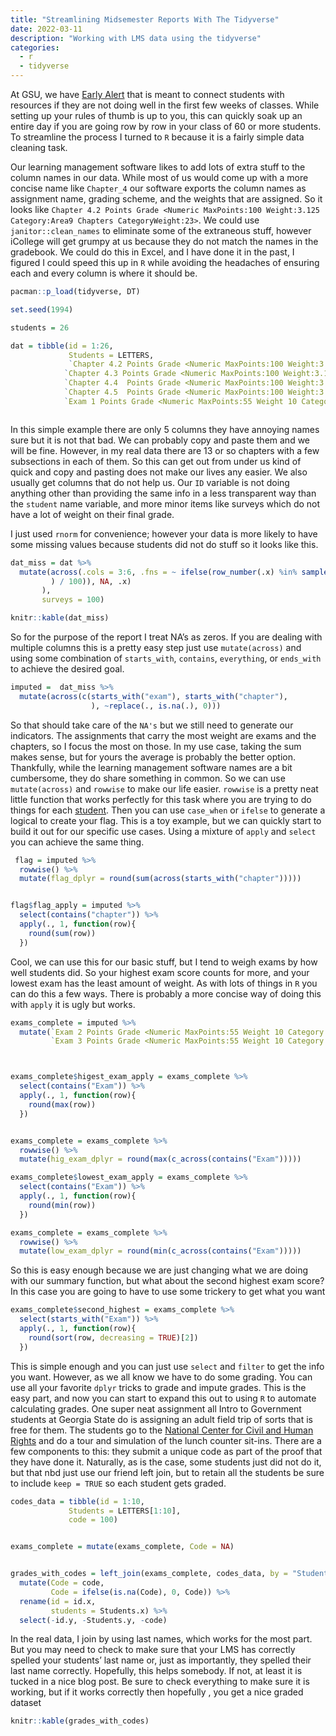```yaml
---
title: "Streamlining Midsemester Reports With The Tidyverse"
date: 2022-03-11
description: "Working with LMS data using the tidyverse"
categories:
  - r
  - tidyverse
---
```


At GSU, we have [Early Alert](https://success.students.gsu.edu/early-alert/#1491401397066-70b280d0-31cd2fde-8845) that is meant to connect students with resources if they are not doing well in the first few weeks of classes. While setting up your rules of thumb is up to you, this can quickly soak up an entire day if you are going row by row in your class of 60 or more students. To streamline the process I turned to `R` because it is a fairly simple data cleaning task.

Our learning management software likes to add lots of extra stuff to the column names in our data. While most of us would come up with a more concise name like `Chapter_4` our software exports the column names as assignment name, grading scheme, and the weights that are assigned. So it looks like `Chapter 4.2 Points Grade <Numeric MaxPoints:100 Weight:3.125 Category:Area9 Chapters CategoryWeight:23>`.  We could use `janitor::clean_names` to eliminate some of the extraneous stuff, however iCollege will get grumpy at us because they do not match the names in the gradebook. We could do this in Excel, and I have done it in the past, I figured I could speed this up in `R` while avoiding the headaches of ensuring each and every column is where it should be.

```r
pacman::p_load(tidyverse, DT)

set.seed(1994)

students = 26

dat = tibble(id = 1:26,
             Students = LETTERS,
             `Chapter 4.2 Points Grade <Numeric MaxPoints:100 Weight:3.125 Category:Area9 Chapters CategoryWeight:23>` = rnorm(students, mean = 90, sd = 5),
            `Chapter 4.3 Points Grade <Numeric MaxPoints:100 Weight:3.125 Category:Area9 Chapters CategoryWeight:23>` = rnorm(students, mean = 90, sd = 5),
            `Chapter 4.4  Points Grade <Numeric MaxPoints:100 Weight:3.125 Category:Area9 Chapters CategoryWeight:23>` = rnorm(students, mean = 90, sd = 5),
            `Chapter 4.5  Points Grade <Numeric MaxPoints:100 Weight:3.125 Category:Area9 Chapters CategoryWeight:23>` = rnorm(students, mean = 90, sd = 5),
            `Exam 1 Points Grade <Numeric MaxPoints:55 Weight 10 Category: Exams` = rnorm(students, mean = 85, sd = 3))  



```

In this simple example there are only 5 columns they have annoying names sure but it is not that bad. We can probably copy and paste them and we will be fine. However, in my real data there are 13 or so chapters with a few subsections in each of them. So this can get out from under us kind of quick and copy and pasting does not make our lives any easier. We also usually get columns that do not help us. Our `ID` variable is not doing anything other than providing the same info in a less transparent way than the `student` name variable, and more minor items like surveys which do not have a lot of weight on their final grade.

I just used `rnorm` for convenience; however your data is more likely to have some missing values because students did not do stuff so it looks like this.

```r

dat_miss = dat %>%  
  mutate(across(.cols = 3:6, .fns = ~ ifelse(row_number(.x) %in% sample(1:n(), size = (10 * n(
         ) / 100)), NA, .x)
       ),
       surveys = 100) 

knitr::kable(dat_miss)

```

So for the purpose of the report I treat NA's as zeros. If you are dealing with multiple columns this is a pretty easy step just use `mutate(across)` and using some combination of `starts_with`, `contains`, `everything`, or `ends_with` to achieve the desired goal.

```r
imputed =  dat_miss %>%
  mutate(across(c(starts_with("exam"), starts_with("chapter"), 
                  ), ~replace(., is.na(.), 0)))
```

So that should take care of the `NA's` but we still need to generate our indicators. The assignments that carry the most weight are exams and the chapters, so I focus the most on those. In my use case, taking the sum makes sense, but for yours the average is probably the better option. Thankfully, while the learning management software names are a bit cumbersome, they do share something in common. So we can use `mutate(across)` and `rowwise` to make our life easier. `rowwise` is a pretty neat little function that works perfectly for this task where you are trying to do things for each [student](https://www.tidyverse.org/blog/2020/04/dplyr-1-0-0-rowwise/). Then you can use `case_when` or `ifelse` to generate a logical to create your flag. This is a toy example, but we can quickly start to build it out for our specific use cases. Using a mixture of `apply` and `select` you can achieve the same thing.

```r
 flag = imputed %>% 
  rowwise() %>% 
  mutate(flag_dplyr = round(sum(across(starts_with("chapter")))))


flag$flag_apply = imputed %>% 
  select(contains("chapter")) %>% 
  apply(., 1, function(row){
    round(sum(row))
  })

```



Cool, we can use this for our basic stuff, but I tend to weigh exams by how well students did. So your highest exam score counts for more, and your lowest exam has the least amount of weight. As with lots of things in `R` you can do this a few ways. There is probably a more concise way of doing this with `apply`  it is ugly but works. 

```r


exams_complete = imputed %>% 
  mutate(`Exam 2 Points Grade <Numeric MaxPoints:55 Weight 10 Category: Exams` = rnorm(students, mean = 70, sd = 11),
         `Exam 3 Points Grade <Numeric MaxPoints:55 Weight 10 Category: Exams` = rnorm(students, mean = 75, sd = 11))



exams_complete$higest_exam_apply = exams_complete %>%  
  select(contains("Exam")) %>% 
  apply(., 1, function(row){
    round(max(row))
  })


exams_complete = exams_complete %>% 
  rowwise() %>% 
  mutate(hig_exam_dplyr = round(max(c_across(contains("Exam")))))

exams_complete$lowest_exam_apply = exams_complete %>%  
  select(contains("Exam")) %>% 
  apply(., 1, function(row){
    round(min(row))
  })

exams_complete = exams_complete %>% 
  rowwise() %>% 
  mutate(low_exam_dplyr = round(min(c_across(contains("Exam")))))

```

So this is easy enough because we are just changing what we are doing with our summary function, but what about the second highest exam score? In this case you are going to have to use some trickery to get what you want

```r


exams_complete$second_highest = exams_complete %>% 
  select(starts_with("Exam")) %>% 
  apply(., 1, function(row){
    round(sort(row, decreasing = TRUE)[2])
  })


```




This is simple enough and you can just use `select` and `filter` to get the info you want. However, as we all know we have to do some grading. You can use all your favorite `dplyr` tricks to grade and impute grades. This is the easy part, and now you can start to expand this out to using `R` to automate calculating grades. One super neat assignment all Intro to Government students at Georgia State do is assigning an adult field trip of sorts that is free for them. The students go to the [National Center for Civil and Human Rights](https://www.civilandhumanrights.org/) and do a tour and simulation of the lunch counter sit-ins. There are a few components to this: they submit a unique code as part of the proof that they have done it. Naturally, as is the case, some students just did not do it, but that nbd just use our friend left join, but to retain all the students be sure to include `keep = TRUE` so each student gets graded. 


```r

codes_data = tibble(id = 1:10,
             Students = LETTERS[1:10],
             code = 100)


exams_complete = mutate(exams_complete, Code = NA)


grades_with_codes = left_join(exams_complete, codes_data, by = "Students", keep = TRUE) %>% 
  mutate(Code = code,
         Code = ifelse(is.na(Code), 0, Code)) %>% 
  rename(id = id.x,
         students = Students.x) %>% 
  select(-id.y, -Students.y, -code)

```

In the real data, I join by using last names, which works for the most part. But you may need to check to make sure that your LMS has correctly spelled your students’ last name or, just as importantly, they spelled their last name correctly. Hopefully, this helps somebody. If not, at least it is tucked in a nice blog post. Be sure to check everything to make sure it is working, but if it works correctly then hopefully , you get a nice graded dataset 


```r

knitr::kable(grades_with_codes)

```





